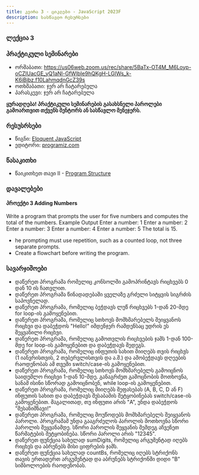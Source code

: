 ```yaml
---
title: კვირა 3 - ციკლები - JavaScript 2023F
description: სასწავლო რესურსები
---
```



### ლექცია 3


### პრაქტიკული სემინარები
- ორშაბათი: https://us06web.zoom.us/rec/share/5BaTx-OT4M_M6Loyp-oCZIUacGE_yQ1aNl-GfWlbIe9hQKgH-LGIWs_k-K6iBibz.f10LahmqdnGcZ39s
- ოთხშაბათი: ჯერ არ ჩატარებულა
- პარასკევი: ჯერ არ ჩატარებულა

**ყურადღება! პრაქტიკული სემინარების გასახსნელი პაროლები გამოართვით თქვენს მენტორს ან სასწავლო მენეჯერს.**

### რესუსრსები
- წიგნი: [Eloquent JavaScript](https://eloquentjavascript.net/)
- ედიტორი: [programiz.com](https://www.programiz.com/javascript/online-compiler/)

### წასაკითხი
- წაიკითხეთ თავი II - [Program Structure](https://eloquentjavascript.net/02_program_structure.html)

### დავალებები
#### პროექტი 3 Adding Numbers
Write a program that prompts the user for five numbers and
computes the total of the numbers.
Example Output
Enter a number: 1
Enter a number: 2
Enter a number: 3
Enter a number: 4
Enter a number: 5
The total is 15.

* he prompting must use repetition, such as a counted
loop, not three separate prompts.
* Create a flowchart before writing the program.

### სავარჯიშოები
- დაწერეთ პროგრამა რომელიც კონსოლში გამოპრინტავს რიცხვებს 0 დან 10 ის ჩათვლით.
- დაწერეთ პროგრამა წინადადებაში ყველაზე გრძელი სიტყვის სიგრძის საპოვნელად.
- დაწერეთ პროგრამა, რომელიც ბეჭდავს ლუწ რიცხვებს 1-დან 20-მდე for loop-ის გამოყენებით.
- დაწერეთ პროგრამა, რომელიც სთხოვს მომხმარებელს შეიყვანოს რიცხვი და დაბეჭდოს "Hello!" იმდენჯერ რამდენსაც უდრის ეს  შეყვანილი რიცხვი.
- დაწერეთ პროგრამა, რომელიც გამოთვლის რიცხვების ჯამს 1-დან 100-მდე for loop-ის გამოყენებით და დაბეჭდავს შედეგს.
- დაწერეთ პროგრამა, რომელიც ინფუთის სახით მიიღებს თვის რიცხვს (1 იანვრისთვის, 2 თებერვლისთვის და ა.შ.) და ამობეჭდავს დღეების რაოდენობას ამ თვეში switch/case-ის გამოყენებით.
- დაწერეთ პროგრამა, რომელიც სთხოვს მომხმარებელს გამოიცნოს საიდუმლო რიცხვი 1-დან 10-მდე. განაგრძეთ გამოცნობის მოთხოვნა, სანამ ისინი სწორად გამოიცნობენ, while loop-ის გამოყენებით.
- დაწერეთ პროგრამა, რომელიც მიიღებს შეფასებას (A, B, C, D ან F) ინფუთის სახით და დაბეჭდავს შესაბამის შეტყობინებას switch/case-ის გამოყენებით. მაგალითად, თუ ინფუთი არის "A", უნდა დაბეჭდოს "შესანიშნავი!"
- დაწერეთ პროგრამა, რომელიც მოუწოდებს მომხმარებელს შეიყვანოს პაროლი. პროგრამამ უნდა გააგრძელოს პაროლის მოთხოვნა სწორი პაროლის შეყვანამდე. სწორი პაროლის შეყვანის შემდეგ აჩვენეთ წარმატების შეტყობინება. სწორი პაროლი არის "12345".
- დაწერეთ ფუნქცია სახელად sumDigits, რომელიც არგუმენტად იღებს რიცხვს და აბრუნებს მისი ციფრების ჯამს.
- დაწერეთ ფუნქცია სახელად countBs, რომელიც იღებს სტრიქონს თავის ერთადერთ არგუმენტად და აბრუნებს სტრიქონში დიდი "B" სიმბოლოების რაოდენობას.
